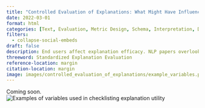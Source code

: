 ```yaml
---
title: "Controlled Evaluation of Explanations: What Might Have Influenced Your Model Explanation Efficacy Evaluation?"
date: 2022-03-01
format: html
categories: [Text, Evaluation, Metric Design, Schema, Interpretation, Data Annotation]
filters:
  - collapse-social-embeds
draft: false
description: End users affect explanation efficacy. NLP papers overlook other factors. This paper examines how saliency-based explanations' utiltiy change with controlled variables. We aim to provide a standardized list of variables to evaluate and show how SoTA algorithms rank differently when controlling for evaluation criteria.
threeword: Standardized Explanation Evaluation
reference-location: margin
citation-location: margin
image: images/controlled_evaluation_of_explanations/example_variables.png
---
```

Coming soon.
![Examples of variables used in checklisting explanation utility](images/controlled_evaluation_of_explanations/example_variables.png)